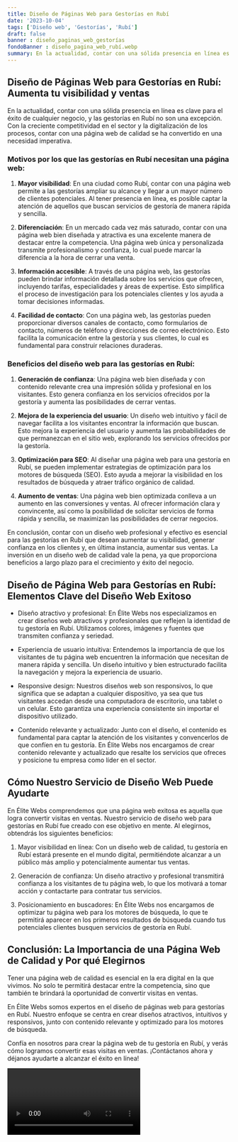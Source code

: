 ```yaml
---
title: Diseño de Páginas Web para Gestorías en Rubí
date: '2023-10-04'
tags: ['Diseño web', 'Gestorías', 'Rubí']
draft: false
banner : diseño_paginas_web_gestorías
fondoBanner : diseño_pagina_web_rubí.webp
summary: En la actualidad, contar con una sólida presencia en línea es clave para el éxito de cualquier negocio, y las gestorías en Rubí no son una excepción. Con la creciente competitividad en el sector y la digitalización de los procesos, contar con una página web de calidad se ha convertido en una necesidad imperativa.
---
```


## Diseño de Páginas Web para Gestorías en Rubí: Aumenta tu visibilidad y ventas

En la actualidad, contar con una sólida presencia en línea es clave para el éxito de cualquier negocio, y las gestorías en Rubí no son una excepción. Con la creciente competitividad en el sector y la digitalización de los procesos, contar con una página web de calidad se ha convertido en una necesidad imperativa.

### Motivos por los que las gestorías en Rubí necesitan una página web:

1. **Mayor visibilidad**: En una ciudad como Rubí, contar con una página web permite a las gestorías ampliar su alcance y llegar a un mayor número de clientes potenciales. Al tener presencia en línea, es posible captar la atención de aquellos que buscan servicios de gestoría de manera rápida y sencilla.

2. **Diferenciación**: En un mercado cada vez más saturado, contar con una página web bien diseñada y atractiva es una excelente manera de destacar entre la competencia. Una página web única y personalizada transmite profesionalismo y confianza, lo cual puede marcar la diferencia a la hora de cerrar una venta.

3. **Información accesible**: A través de una página web, las gestorías pueden brindar información detallada sobre los servicios que ofrecen, incluyendo tarifas, especialidades y áreas de expertise. Esto simplifica el proceso de investigación para los potenciales clientes y los ayuda a tomar decisiones informadas.

4. **Facilidad de contacto**: Con una página web, las gestorías pueden proporcionar diversos canales de contacto, como formularios de contacto, números de teléfono y direcciones de correo electrónico. Esto facilita la comunicación entre la gestoría y sus clientes, lo cual es fundamental para construir relaciones duraderas.

### Beneficios del diseño web para las gestorías en Rubí:

1. **Generación de confianza**: Una página web bien diseñada y con contenido relevante crea una impresión sólida y profesional en los visitantes. Esto genera confianza en los servicios ofrecidos por la gestoría y aumenta las posibilidades de cerrar ventas.

2. **Mejora de la experiencia del usuario**: Un diseño web intuitivo y fácil de navegar facilita a los visitantes encontrar la información que buscan. Esto mejora la experiencia del usuario y aumenta las probabilidades de que permanezcan en el sitio web, explorando los servicios ofrecidos por la gestoría.

3. **Optimización para SEO**: Al diseñar una página web para una gestoría en Rubí, se pueden implementar estrategias de optimización para los motores de búsqueda (SEO). Esto ayuda a mejorar la visibilidad en los resultados de búsqueda y atraer tráfico orgánico de calidad.

4. **Aumento de ventas**: Una página web bien optimizada conlleva a un aumento en las conversiones y ventas. Al ofrecer información clara y convincente, así como la posibilidad de solicitar servicios de forma rápida y sencilla, se maximizan las posibilidades de cerrar negocios.

En conclusión, contar con un diseño web profesional y efectivo es esencial para las gestorías en Rubí que desean aumentar su visibilidad, generar confianza en los clientes y, en última instancia, aumentar sus ventas. La inversión en un diseño web de calidad vale la pena, ya que proporciona beneficios a largo plazo para el crecimiento y éxito del negocio.

<GifSeo />

<Cta />

## Diseño de Página Web para Gestorías en Rubí: Elementos Clave del Diseño Web Exitoso

- Diseño atractivo y profesional: En Élite Webs nos especializamos en crear diseños web atractivos y profesionales que reflejen la identidad de tu gestoría en Rubí. Utilizamos colores, imágenes y fuentes que transmiten confianza y seriedad.

- Experiencia de usuario intuitiva: Entendemos la importancia de que los visitantes de tu página web encuentren la información que necesitan de manera rápida y sencilla. Un diseño intuitivo y bien estructurado facilita la navegación y mejora la experiencia de usuario.

- Responsive design: Nuestros diseños web son responsivos, lo que significa que se adaptan a cualquier dispositivo, ya sea que tus visitantes accedan desde una computadora de escritorio, una tablet o un celular. Esto garantiza una experiencia consistente sin importar el dispositivo utilizado.

- Contenido relevante y actualizado: Junto con el diseño, el contenido es fundamental para captar la atención de los visitantes y convencerlos de que confíen en tu gestoría. En Élite Webs nos encargamos de crear contenido relevante y actualizado que resalte los servicios que ofreces y posicione tu empresa como líder en el sector.

## Cómo Nuestro Servicio de Diseño Web Puede Ayudarte

En Élite Webs comprendemos que una página web exitosa es aquella que logra convertir visitas en ventas. Nuestro servicio de diseño web para gestorías en Rubí fue creado con ese objetivo en mente. Al elegirnos, obtendrás los siguientes beneficios:

1. Mayor visibilidad en línea: Con un diseño web de calidad, tu gestoría en Rubí estará presente en el mundo digital, permitiéndote alcanzar a un público más amplio y potencialmente aumentar tus ventas.

2. Generación de confianza: Un diseño atractivo y profesional transmitirá confianza a los visitantes de tu página web, lo que los motivará a tomar acción y contactarte para contratar tus servicios.

3. Posicionamiento en buscadores: En Élite Webs nos encargamos de optimizar tu página web para los motores de búsqueda, lo que te permitirá aparecer en los primeros resultados de búsqueda cuando tus potenciales clientes busquen servicios de gestoría en Rubí.

## Conclusión: La Importancia de una Página Web de Calidad y Por qué Elegirnos

Tener una página web de calidad es esencial en la era digital en la que vivimos. No solo te permitirá destacar entre la competencia, sino que también te brindará la oportunidad de convertir visitas en ventas.

En Élite Webs somos expertos en el diseño de páginas web para gestorías en Rubí. Nuestro enfoque se centra en crear diseños atractivos, intuitivos y responsivos, junto con contenido relevante y optimizado para los motores de búsqueda.

Confía en nosotros para crear la página web de tu gestoría en Rubí, y verás cómo logramos convertir esas visitas en ventas. ¡Contáctanos ahora y déjanos ayudarte a alcanzar el éxito en línea!

<Video />

<CtaBot job='Gestorías' city='Rubí'/>

<Gmaps query='Rubí+españa+maps' />
